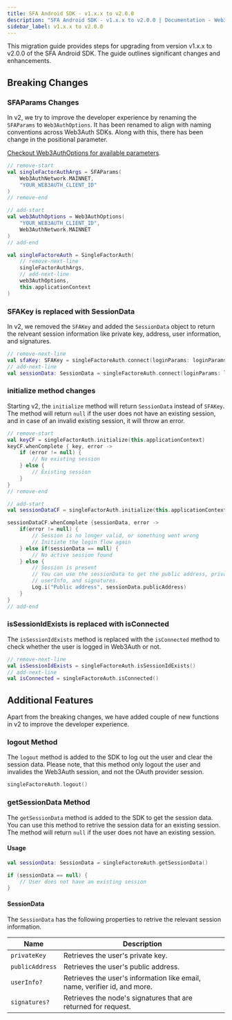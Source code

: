 ```yaml
---
title: SFA Android SDK - v1.x.x to v2.0.0
description: "SFA Android SDK - v1.x.x to v2.0.0 | Documentation - Web3Auth"
sidebar_label: v1.x.x to v2.0.0
---
```


This migration guide provides steps for upgrading from version v1.x.x to v2.0.0 of the SFA Android
SDK. The guide outlines significant changes and enhancements.

## Breaking Changes

### SFAParams Changes

In v2, we try to improve the developer experience by renaming the `SFAParams` to `Web3AuthOptions`.
It has been renamed to align with naming conventions across Web3Auth SDKs. Along with this, there
has been change in the positional parameter.

[Checkout Web3AuthOptions for available parameters](/docs/sdk/mobile/sfa/android/initialize#parameters).

```kotlin
// remove-start
val singleFactorAuthArgs = SFAParams(
    Web3AuthNetwork.MAINNET,
    "YOUR_WEB3AUTH_CLIENT_ID"
)
// remove-end

// add-start
val web3AuthOptions = Web3AuthOptions(
    "YOUR_WEB3AUTH_CLIENT_ID",
    Web3AuthNetwork.MAINNET
)
// add-end

val singleFactoreAuth = SingleFactorAuth(
    // remove-next-line
    singleFactorAuthArgs,
    // add-next-line
    web3AuthOptions,
    this.applicationContext
)
```

### SFAKey is replaced with SessionData

In v2, we removed the `SFAKey` and added the `SessionData` object to return the relveant session
information like private key, address, user information, and signatures.

```kotlin
// remove-next-line
val sfaKey: SFAKey = singleFactoreAuth.connect(loginParams: loginParams)
// add-next-line
val sessionData: SessionData = singleFactoreAuth.connect(loginParams: loginParams)
```

### initialize method changes

Starting v2, the `initialize` method will return `SessionData` instead of `SFAKey`. The method will
return `null` if the user does not have an existing session, and in case of an invalid existing
session, it will throw an error.

```kotlin
// remove-start
val keyCF = singleFactorAuth.initialize(this.applicationContext)
keyCF.whenComplete { key, error ->
    if (error != null) {
        // No existing session
    } else {
        // Existing session
    }
}
// remove-end

// add-start
val sessionDataCF = singleFactorAuth.initialize(this.applicationContext)

sessionDataCF.whenComplete {sessionData, error ->
    if(error != null) {
        // Session is no longer valid, or something went wrong
        // Initiate the login flow again
    } else if(sessionData == null) {
        // No active session found
    } else {
        // Session is present
        // You can use the sessionData to get the public address, private key,
        // userInfo, and signatures.
        Log.i("Public address", sessionData.publicAddress)
    }
}
// add-end
```

### isSessionIdExists is replaced with isConnected

The `isSessionIdExists` method is replaced with the `isConnected` method to check whether the user
is logged in Web3Auth or not.

```kotlin
// remove-next-line
val isSessionIdExists = singleFactoreAuth.isSessionIdExists()
// add-next-line
val isConnected = singleFactoreAuth.isConnected()
```

## Additional Features

Apart from the breaking changes, we have added couple of new functions in v2 to improve the
developer experience.

### logout Method

The `logout` method is added to the SDK to log out the user and clear the session data. Please note,
that this method only logout the user and invalides the Web3Auth session, and not the OAuth provider
session.

```kotlin
singleFactoreAuth.logout()
```

### getSessionData Method

The `getSessionData` method is added to the SDK to get the session data. You can use this method to
retrive the session data for an existing session. The method will return `null` if the user does not
have an existing session.

#### Usage

```kotlin
val sessionData: SessionData = singleFactoreAuth.getSessionData()

if (sessionData == null) {
    // User does not have an existing session
}
```

#### SessionData

The `SessionData` has the following properties to retrive the relevant session information.

| Name            | Description                                                               |
| --------------- | ------------------------------------------------------------------------- |
| `privateKey`    | Retrieves the user's private key.                                         |
| `publicAddress` | Retrieves the user's public address.                                      |
| `userInfo?`     | Retrieves the user's information like email, name, verifier id, and more. |
| `signatures?`   | Retrieves the node's signatures that are returned for request.            |
